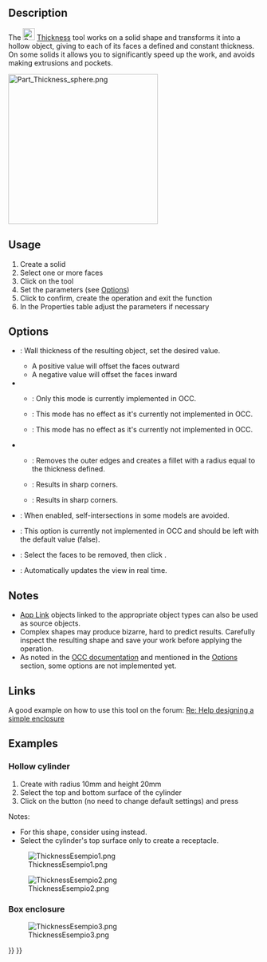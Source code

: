 <languages/>

{{Docnav
|[[Part_Offset2D|Offset2D]]
|[[Part_ProjectionOnSurface|ProjectionOnSurface]]
|[[Part_Workbench|Part]]
|IconL=Part_Offset2D.svg
|IconR=Part_ProjectionOnSurface.svg
|IconC=Workbench_Part.svg
}}

<div class="mw-translate-fuzzy">
{{GuiCommand/cs|Name=Part Thickness|Name/cs=Part Thickness|MenuLocation=Part → Thickness||Workbenches=[[Part_Workbench/cs|Part]], Complet|SeeAlso=[[Part Offset/cs|Offset]]}}
</div>

==Description==

The [[Image:Part_Thickness.svg|24px]] [[Part_Thickness|Thickness]] tool works on a solid shape and transforms it into a hollow object, giving to each of its faces a defined and constant thickness. On some solids it allows you to significantly speed up the work, and avoids making extrusions and pockets.

[[Image:Part_Thickness_sphere.png|300px]]
{{Caption|Hollowed out half of a sphere}}

==Usage== 

# Create a solid
# Select one or more faces
# Click on the {{Button|[[Image:Part_Thickness.svg|16px]] '''Part Thickness'''}} tool
# Set the parameters (see [[#Options|Options]])
# Click {{Button|OK}} to confirm, create the operation and exit the function
# In the Properties table adjust the parameters if necessary

==Options== 

* {{MenuCommand|Thickness}}: Wall thickness of the resulting object, set the desired value.
** A positive value will offset the faces outward
** A negative value will offset the faces inward
* {{MenuCommand|Mode}}
** {{MenuCommand|Skin}}: Only this mode is currently implemented in OCC.
** {{MenuCommand|Pipe}}: This mode has no effect as it's currently not implemented in OCC.
** {{MenuCommand|Recto Verso}}: This mode has no effect as it's currently not implemented in OCC.
* {{MenuCommand|Join Type}}
** {{MenuCommand|Arc}}: Removes the outer edges and creates a fillet with a radius equal to the thickness defined.
** {{MenuCommand|Tangent}}: Results in sharp corners.
** {{MenuCommand|Intersection}}: Results in sharp corners.
* {{MenuCommand|Intersection}}: When enabled, self-intersections in some models are avoided.
* {{MenuCommand|Self-intersection}}: This option is currently not implemented in OCC and should be left with the default value (false).
* {{Button|Faces}}: Select the faces to be removed, then click {{Button|Done}}.
* {{MenuCommand|Update view}}: Automatically updates the view in real time.

==Notes==

* [[App_Link|App Link]] objects linked to the appropriate object types can also be used as source objects. {{Version|0.20}}
* Complex shapes may produce bizarre, hard to predict results. Carefully inspect the resulting shape and save your work before applying the operation.
* As noted in the [https://dev.opencascade.org/doc/refman/html/class_b_rep_offset_a_p_i___make_thick_solid.html#af78f35025a31e2ce8bd96c82fb33a981 OCC documentation] and mentioned in the [[#Options|Options]] section, some options are not implemented yet.

==Links== 

A good example on how to use this tool on the forum: [http://forum.freecadweb.org/viewtopic.php?f=3&t=3766&p=29741&hilit=enclosure#p29547 Re: Help designing a simple enclosure]

==Examples==

===Hollow cylinder===

# Create {{Button|[[Image:Part_Cylinder.svg|16px]] [[Part_Cylinder|Cylinder]]}} with radius 10mm and height 20mm
# Select the top and bottom surface of the cylinder
# Click on the {{Button|[[Image:Part_Thickness.svg|16px]] Thickness}} button (no need to change default settings) and press {{KEY|OK}}

Notes:
* For this shape, consider using {{Button|[[Image:Part_Tube.svg|16px]] [[Part_Tube|Tube]]}} instead.
* Select the cylinder's top surface only to create a receptacle.

[[Image:ThicknessEsempio1.png]]

[[Image:ThicknessEsempio2.png]]

===Box enclosure===

[[Image:ThicknessEsempio3.png]]


{{Docnav
|[[Part_Offset2D|Offset2D]]
|[[Part_ProjectionOnSurface|ProjectionOnSurface]]
|[[Part_Workbench|Part]]
|IconL=Part_Offset2D.svg
|IconR=Part_ProjectionOnSurface.svg
|IconC=Workbench_Part.svg
}}

{{Part Tools navi{{#translation:}}}}
{{Userdocnavi{{#translation:}}}}